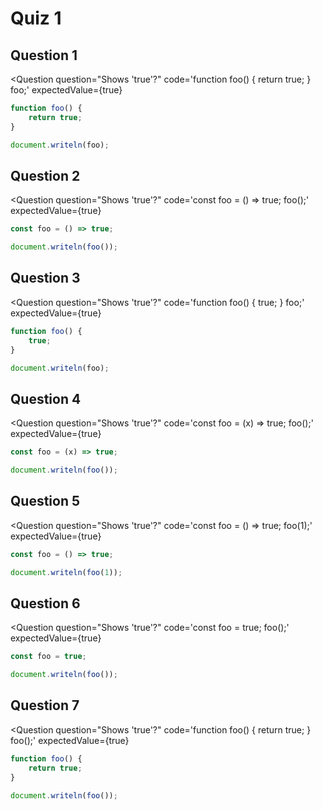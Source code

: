 
# Quiz 1

## Question 1

<Question
    question="Shows 'true'?"
    code='function foo() { return true; } foo;'
    expectedValue={true}
>
```js copy showLineNumbers filename="JavaScript"
function foo() {
    return true;
}

document.writeln(foo);
```
</Question>

## Question 2

<Question
    question="Shows 'true'?"
    code='const foo = () => true; foo();'
    expectedValue={true}
>
```js copy showLineNumbers filename="JavaScript"
const foo = () => true;

document.writeln(foo());
```
</Question>

## Question 3

<Question
    question="Shows 'true'?"
    code='function foo() { true; } foo;'
    expectedValue={true}
>
```js copy showLineNumbers filename="JavaScript"
function foo() {
    true;
}

document.writeln(foo);
```
</Question>

## Question 4

<Question
    question="Shows 'true'?"
    code='const foo = (x) => true; foo();'
    expectedValue={true}
>
```js copy showLineNumbers filename="JavaScript"
const foo = (x) => true;

document.writeln(foo());
```
</Question>

## Question 5

<Question
    question="Shows 'true'?"
    code='const foo = () => true; foo(1);'
    expectedValue={true}
>
```js copy showLineNumbers filename="JavaScript"
const foo = () => true;

document.writeln(foo(1));
```
</Question>

## Question 6

<Question
    question="Shows 'true'?"
    code='const foo = true; foo();'
    expectedValue={true}
>
```js copy showLineNumbers filename="JavaScript"
const foo = true;

document.writeln(foo());
```
</Question>

## Question 7

<Question
    question="Shows 'true'?"
    code='function foo() { return true; } foo();'
    expectedValue={true}
>
```js copy showLineNumbers filename="JavaScript"
function foo() {
    return true;
}

document.writeln(foo());
```
</Question>
